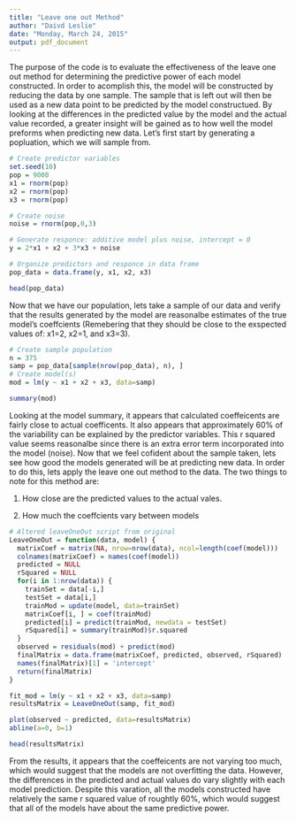 ```yaml
---
title: "Leave one out Method"
author: "Daivd Leslie"
date: "Monday, March 24, 2015"
output: pdf_document
---
```

The purpose of the code is to evaluate the effectiveness of the leave one out method for determining the predictive power of each model constructed. In order to acomplish this, the model will be constructed by reducing the data by one sample. The sample that is left out will then be used as a new data point to be predicted by the model constructued. By looking at the differences in the predicted value by the model and the actual value recorded, a greater insight will be gained as to how well the model preforms when predicting new data. Let's first start by generating a popluation, which we will sample from. 

```r
# Create predictor variables
set.seed(10)
pop = 9000
x1 = rnorm(pop)
x2 = rnorm(pop)
x3 = rnorm(pop)

# Create noise
noise = rnorm(pop,0,3)

# Generate responce: additive model plus noise, intercept = 0
y = 2*x1 + x2 + 3*x3 + noise

# Organize predictors and responce in data frame
pop_data = data.frame(y, x1, x2, x3)

head(pop_data)

```

Now that we have our population, lets take a sample of our data and verify that the results generated by the model are reasonalbe estimates of the true model's coeffcients (Remebering that they should be close to the exspected values of: x1=2, x2=1, and x3=3).  

```r
# Create sample population
n = 375
samp = pop_data[sample(nrow(pop_data), n), ]
# Create model(s)
mod = lm(y ~ x1 + x2 + x3, data=samp)

summary(mod)

```

Looking at the model summary, it appears that calculated coeffeicents are fairly close to actual coefficents. It also appears that approximately 60% of the variability can be explained by the predictor variables. This r squared value seems reasonalbe since there is an extra error term incorporated into the model (noise). Now that we feel cofident about the sample taken, lets see how good the models generated will be at predicting new data. In order to do this, lets apply the leave one out method to the data. The two things to note for this method are:

1. How close are the predicted values to the actual vales.

2. How much the coeffcients vary between models

```r
# Altered leaveOneOut script from original
LeaveOneOut = function(data, model) {
  matrixCoef = matrix(NA, nrow=nrow(data), ncol=length(coef(model)))
  colnames(matrixCoef) = names(coef(model))
  predicted = NULL
  rSquared = NULL
  for(i in 1:nrow(data)) {
    trainSet = data[-i,]
    testSet = data[i,]
    trainMod = update(model, data=trainSet)
    matrixCoef[i, ] = coef(trainMod)
    predicted[i] = predict(trainMod, newdata = testSet)
    rSquared[i] = summary(trainMod)$r.squared
  }
  observed = residuals(mod) + predict(mod)
  finalMatrix = data.frame(matrixCoef, predicted, observed, rSquared)
  names(finalMatrix)[1] = 'intercept'
  return(finalMatrix)
}

fit_mod = lm(y ~ x1 + x2 + x3, data=samp)
resultsMatrix = LeaveOneOut(samp, fit_mod)

plot(observed ~ predicted, data=resultsMatrix)
abline(a=0, b=1)

head(resultsMatrix)
```
From the results, it appears that the coeffeicents are not varying too much, which would suggest that the models are not overfitting the data. However, the differences in the predicted and actual values do vary slightly with each model prediction. Despite this varation, all the models constructed have relatively the same r squared value of roughtly 60%, which would suggest that all of the models have about the same predictive power.  